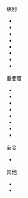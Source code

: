 {{Grading scheme/doc/table}}

; 级别
* {{tl|Grading scheme}}
* {{tl|Assessment Class Summary}}
* {{tl|Cat class}}
* {{tl|Articles by Quality}}
* {{tl|Class}}
* {{tl|Class/colour}}
* {{tl|Class/icon}}
* {{tl|评级}}

; 重要度
* {{tl|Importance scheme}}
* {{tl|Assessment Importance Summary}}
* {{tl|Cat importance}}
* {{tl|Articles by Importance}}
* {{tl|Importance}}
* {{tl|Importance-col}}
* {{tl|Importance/icon}}
* {{tl|Importance/block}}

; 杂合
* {{tl|Articles by Quality and Importance}}

; 其他
* {{tl|Progression rainbow/auto}}
* {{tl|AbQ Pie}}
